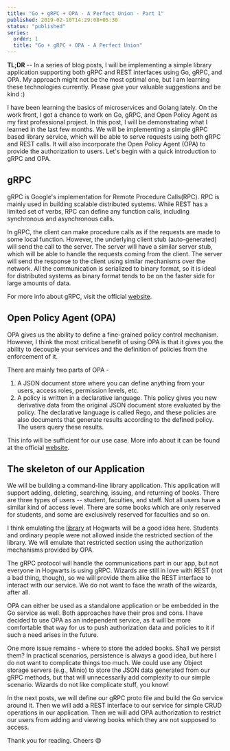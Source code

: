 ```yaml
---
title: "Go + gRPC + OPA - A Perfect Union - Part 1"
published: 2019-02-10T14:29:08+05:30
status: "published"
series:
  order: 1
  title: "Go + gRPC + OPA - A Perfect Union"
---
```


**TL;DR** -- In a series of blog posts, I will be implementing a simple library
application supporting both gRPC and REST interfaces using Go, gRPC, and OPA. My
approach might not be the most optimal one, but I am learning these technologies
currently. Please give your valuable suggestions and be kind :)

I have been learning the basics of microservices and Golang lately. On the work
front, I got a chance to work on Go, gRPC, and Open Policy Agent as my first
professional project. In this post, I will be demonstrating what I learned in
the last few months. We will be implementing a simple gRPC based library
service, which will be able to serve requests using both gRPC and REST calls. It
will also incorporate the Open Policy Agent (OPA) to provide the authorization
to users. Let's begin with a quick introduction to gRPC and OPA.

## gRPC

gRPC is Google's implementation for Remote Procedure Calls(RPC). RPC is mainly
used in building scalable distributed systems. While REST has a limited set of
verbs, RPC can define any function calls, including synchronous and asynchronous
calls.

In gRPC, the client can make procedure calls as if the requests are made to some
local function. However, the underlying client stub (auto-generated) will send
the call to the server. The server will have a similar server stub, which will
be able to handle the requests coming from the client. The server will send the
response to the client using similar mechanisms over the network. All the
communication is serialized to binary format, so it is ideal for distributed
systems as binary format tends to be on the faster side for large amounts of
data.

For more info about gRPC, visit the official [website](https://grpc.io/).

## Open Policy Agent (OPA)

OPA gives us the ability to define a fine-grained policy control mechanism.
However, I think the most critical benefit of using OPA is that it gives you the
ability to decouple your services and the definition of policies from the
enforcement of it.

There are mainly two parts of OPA -

1. A JSON document store where you can define anything from your users, access
   roles, permission levels, etc.
2. A policy is written in a declarative language. This policy gives you new
   derivative data from the original JSON document store evaluated by the
   policy. The declarative language is called Rego, and these policies are also
   documents that generate results according to the defined policy. The users
   query these results.

This info will be sufficient for our use case. More info about it can be found
at the official [website](https://www.openpolicyagent.org/).

## The skeleton of our Application

We will be building a command-line library application. This application will
support adding, deleting, searching, issuing, and returning of books. There are
three types of users -- student, faculties, and staff. Not all users have a
similar kind of access level. There are some books which are only reserved for
students, and some are exclusively reserved for faculties and so on.

I think emulating the
[library](https://harrypotter.fandom.com/wiki/Hogwarts_Library) at Hogwarts will
be a good idea here. Students and ordinary people were not allowed inside the
restricted section of the library. We will emulate that restricted section using
the authorization mechanisms provided by OPA.

The gRPC protocol will handle the communications part in our app, but not
everyone in Hogwarts is using gRPC. Wizards are still in love with REST (not a
bad thing, though), so we will provide them alike the REST interface to interact
with our service. We do not want to face the wrath of the wizards, after all.

OPA can either be used as a standalone application or be embedded in the Go
service as well. Both approaches have their pros and cons. I have decided to use
OPA as an independent service, as it will be more comfortable that way for us to
push authorization data and policies to it if such a need arises in the future.

One more issue remains - where to store the added books. Shall we persist them?
In practical scenarios, persistence is always a good idea, but here I do not
want to complicate things too much. We could use any Object storage servers
(e.g., Minio) to store the JSON data generated from our gRPC methods, but that
will unnecessarily add complexity to our simple scenario. Wizards do not like
complicate stuff, you know!

In the next posts, we will define our gRPC proto file and build the Go service
around it. Then we will add a REST interface to our service for simple CRUD
operations in our application. Then we will add OPA authorization to restrict
our users from adding and viewing books which they are not supposed to access.

Thank you for reading. Cheers 😄
